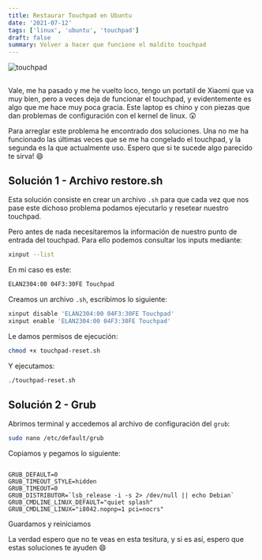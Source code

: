```yaml
---
title: Restaurar Touchpad en Ubuntu
date: '2021-07-12'
tags: ['linux', 'ubuntu', 'touchpad']
draft: false
summary: Volver a hacer que funcione el maldito touchpad
---
```


<div className="flex justify-center">
  <Image alt="touchpad" src="/static/blog/linux/touchpad.jpg" width={768} height={476} />
</div>

<section>

##

Vale, me ha pasado y me he vuelto loco, tengo un portatil de Xiaomi que va muy bien, pero a veces deja de funcionar el touchpad, y evidentemente es algo que me hace muy poca gracia. Este laptop es chino y con piezas que dan problemas de configuración con el kernel de linux. 😲

Para arreglar este problema he encontrado dos soluciones. Una no me ha funcionado las últimas veces que se me ha congelado el touchpad, y la segunda es la que actualmente uso. Espero que si te sucede algo parecido te sirva! 😄

</section>

<section id="sh">

## Solución 1 - Archivo restore.sh

Esta solución consiste en crear un archivo `.sh` para que cada vez que nos pase este dichoso problema podamos ejecutarlo y resetear nuestro touchpad.

Pero antes de nada necesitaremos la información de nuestro punto de entrada del touchpad. Para ello podemos consultar los inputs mediante:

```bash
xinput --list
```

En mi caso es este:

```bash
ELAN2304:00 04F3:30FE Touchpad
```

Creamos un archivo `.sh`, escribimos lo siguiente:

```bash
xinput disable 'ELAN2304:00 04F3:30FE Touchpad'
xinput enable 'ELAN2304:00 04F3:30FE Touchpad'
```

Le damos permisos de ejecución:

```bash
chmod +x touchpad-reset.sh
```

Y ejecutamos:

```bash
./touchpad-reset.sh
```

</section>

<section id="grub">

## Solución 2 - Grub

Abrimos terminal y accedemos al archivo de configuración del `grub`:

```bash
sudo nano /etc/default/grub
```

Copiamos y pegamos lo siguiente:

```

GRUB_DEFAULT=0
GRUB_TIMEOUT_STYLE=hidden
GRUB_TIMEOUT=0
GRUB_DISTRIBUTOR=`lsb_release -i -s 2> /dev/null || echo Debian`
GRUB_CMDLINE_LINUX_DEFAULT="quiet splash"
GRUB_CMDLINE_LINUX="i8042.nopnp=1 pci=nocrs"

```

Guardamos y reiniciamos

</section>

La verdad espero que no te veas en esta tesitura, y si es así, espero que estas soluciones te ayuden 😄
